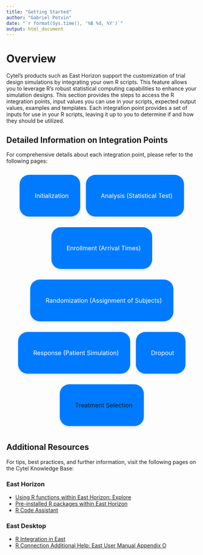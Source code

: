 ```yaml
---
title: "Getting Started"
author: "Gabriel Potvin"
date: "`r format(Sys.time(), '%B %d, %Y')`"
output: html_document
---
```


<style>
.button-container {
    text-align: center;
    display: flex;
    flex-wrap: wrap;
    justify-content: center;
    column-gap: 15px;
}
.button {
    font-size: 16px;
    display: flex;
    align-items: center;
    height: 50px;
    text-decoration: none;
    background-color: #007BFF;
    color: white;
    border-radius: 25px;
    box-shadow: 0 4px 6px rgba(0, 0, 0, 0.1);
    transition: background-color 0.3s, transform 0.3s;
    padding: 30px;
}
.button:hover {
    background-color: #0056b3;
    transform: scale(1.05);
}
.button i {
    margin-right: 10px;
}
</style>

# Overview

Cytel's products such as East Horizon support the customization of trial design simulations by integrating your own R scripts. This feature allows you to leverage R's robust statistical computing capabilities to enhance your simulation designs. This section provides the steps to access the R integration points, input values you can use in your scripts, expected output values, examples and templates. Each integration point provides a set of inputs for use in your R scripts, leaving it up to you to determine if and how they should be utilized.

## Detailed Information on Integration Points

For comprehensive details about each integration point, please refer to the following pages:

:::: {.button-container}
<a href="IntegrationPointInitialization.html" class="button"><i class="fas fa-cogs"></i> Initialization</a>

<a href="IntegrationPointAnalysis.html" class="button"><i class="fas fa-chart-bar"></i> Analysis (Statistical Test)</a>

<a href="IntegrationPointEnrollment.html" class="button"><i class="fas fa-user-clock"></i> Enrollment (Arrival Times)</a>

<a href="IntegrationPointRandomization.html" class="button"><i class="fas fa-random"></i> Randomization (Assignment of Subjects)</a>

<a href="IntegrationPointResponse.html" class="button"><i class="fas fa-user-md"></i> Response (Patient Simulation)</a>

<a href="IntegrationPointDropout.html" class="button"><i class="fas fa-user-slash"></i> Dropout</a>

<a href="" class="button"><i class="fas fa-project-diagram"></i> Treatment Selection</a>
::::

## Additional Resources

For tips, best practices, and further information, visit the following pages on the Cytel Knowledge Base:

### East Horizon

- [Using R functions within East Horizon: Explore](https://knowledge.cytel.com/r-connection)
- [Pre-installed R packages within East Horizon](https://knowledge.cytel.com/pre-installed-r-packages-within-east-horizon)
- [R Code Assistant](https://knowledge.cytel.com/r-code-assistant)

### East Desktop

- [R Integration in East](https://knowledge.cytel.com/r-integration-east)
- [R Connection Additional Help: East User Manual Appendix O](https://knowledge.cytel.com/r-connect-additional-help-east-user-manual-chapter-o)

